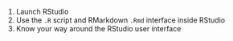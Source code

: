 1. Launch RStudio
2. Use the `.R` script and RMarkdown `.Rmd` interface inside RStudio
3. Know your way around the RStudio user interface
